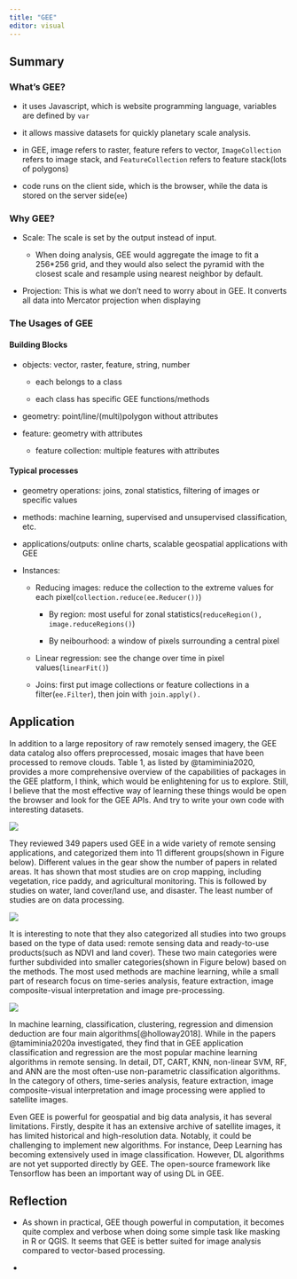 ```yaml
---
title: "GEE"
editor: visual
---
```


## Summary

### What's GEE?

-   it uses Javascript, which is website programming language, variables are defined by `var`

-   it allows massive datasets for quickly planetary scale analysis.

-   in GEE, image refers to raster, feature refers to vector, `ImageCollection` refers to image stack, and `FeatureCollection` refers to feature stack(lots of polygons)

-   code runs on the client side, which is the browser, while the data is stored on the server side(`ee`)

### Why GEE?

-   Scale: The scale is set by the output instead of input.

    -   When doing analysis, GEE would aggregate the image to fit a 256\*256 grid, and they would also select the pyramid with the closest scale and resample using nearest neighbor by default.

-   Projection: This is what we don't need to worry about in GEE. It converts all data into Mercator projection when displaying

### The Usages of GEE

#### Building Blocks

-   objects: vector, raster, feature, string, number

    -   each belongs to a class

    -   each class has specific GEE functions/methods

-   geometry: point/line/(multi)polygon without attributes

-   feature: geometry with attributes

    -   feature collection: multiple features with attributes

#### Typical processes

-   geometry operations: joins, zonal statistics, filtering of images or specific values

-   methods: machine learning, supervised and unsupervised classification, etc.

-   applications/outputs: online charts, scalable geospatial applications with GEE

-   Instances:

    -   Reducing images: reduce the collection to the extreme values for each pixel(`collection.reduce(ee.Reducer())`)

        -   By region: most useful for zonal statistics(`reduceRegion(), image.reduceRegions()`)

        -   By neibourhood: a window of pixels surrounding a central pixel

    -   Linear regression: see the change over time in pixel values(`linearFit()`)

    -   Joins: first put image collections or feature collections in a filter(`ee.Filter`), then join with `join.apply().`

## Application

In addition to a large repository of raw remotely sensed imagery, the GEE data catalog also offers preprocessed, mosaic images that have been processed to remove clouds. Table 1, as listed by @tamiminia2020, provides a more comprehensive overview of the capabilities of packages in the GEE platform, I think, which would be enlightening for us to explore. Still, I believe that the most effective way of learning these things would be open the browser and look for the GEE APIs. And try to write your own code with interesting datasets.

![](img/week5-GEE.png)

They reviewed 349 papers used GEE in a wide variety of remote sensing applications, and categorized them into 11 different groups(shown in Figure below). Different values in the gear show the number of papers in related areas. It has shown that most studies are on crop mapping, including vegetation, rice paddy, and agricultural monitoring. This is followed by studies on water, land cover/land use, and disaster. The least number of studies are on data processing.

![](img/week5-GEE-2.png)

It is interesting to note that they also categorized all studies into two groups based on the type of data used: remote sensing data and ready-to-use products(such as NDVI and land cover). These two main categories were further subdivided into smaller categories(shown in Figure below) based on the methods. The most used methods are machine learning, while a small part of research focus on time-series analysis, feature extraction, image composite-visual interpretation and image pre-processing.

![](img/week5-GEE-3.png){fig-align="center"}

In machine learning, classification, clustering, regression and dimension deduction are four main algorithms[@holloway2018]. While in the papers @tamiminia2020a investigated, they find that in GEE application classification and regression are the most popular machine learning algorithms in remote sensing. In detail, DT, CART, KNN, non-linear SVM, RF, and ANN are the most often-use non-parametric classification algorithms. In the category of others, time-series analysis, feature extraction, image composite-visual interpretation and image processing were applied to satellite images.

Even GEE is powerful for geospatial and big data analysis, it has several limitations. Firstly, despite it has an extensive archive of satellite images, it has limited historical and high-resolution data. Notably, it could be challenging to implement new algorithms. For instance, Deep Learning has becoming extensively used in image classification. However, DL algorithms are not yet supported directly by GEE. The open-source framework like Tensorflow has been an important way of using DL in GEE.

## Reflection

-   As shown in practical, GEE though powerful in computation, it becomes quite complex and verbose when doing some simple task like masking in R or QGIS. It seems that GEE is better suited for image analysis compared to vector-based processing.

-   
